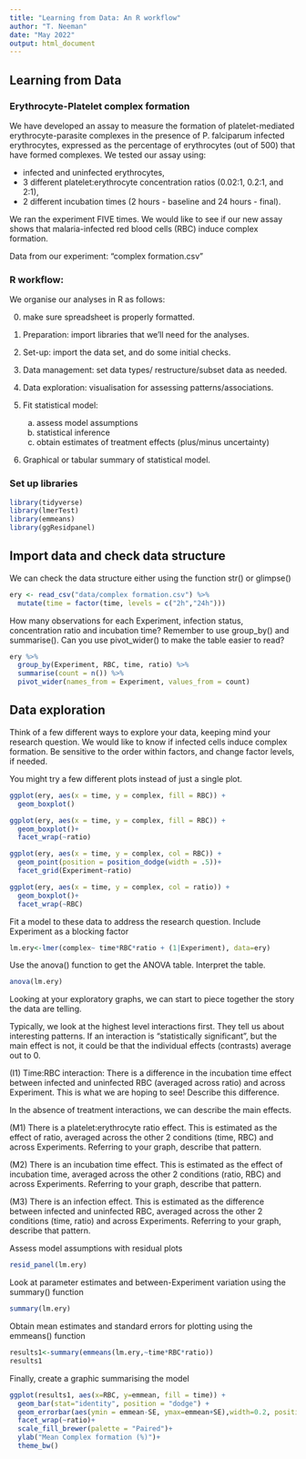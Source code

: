 ```yaml
---
title: "Learning from Data: An R workflow"
author: "T. Neeman"
date: "May 2022"
output: html_document
---
```



## Learning from Data  
### Erythrocyte-Platelet complex formation

We have developed an assay to measure the formation of platelet-mediated erythrocyte-parasite complexes in the presence of P. falciparum infected erythrocytes, expressed as the percentage of erythrocytes (out of 500) that have formed complexes. We tested our assay using:

* infected and uninfected erythrocytes, 
* 3 different platelet:erythrocyte concentration ratios (0.02:1, 0.2:1, and 2:1),
* 2 different incubation times (2 hours - baseline and 24 hours - final). 

We ran the experiment FIVE times. We would like to see if our new assay shows that malaria-infected red blood cells (RBC) induce complex formation.

Data from our experiment: "complex formation.csv"

### R workflow:
We organise our analyses in R as follows:

(0) make sure spreadsheet is properly formatted.
(1) Preparation: import libraries that we'll need for the analyses.
(2) Set-up: import the data set, and do some initial checks.
(3) Data management:  set data types/ restructure/subset data as needed.
(4) Data exploration: visualisation for assessing patterns/associations.
(5) Fit statistical model:

    (a) assess model assumptions
    (b) statistical inference
    (c) obtain estimates of treatment effects (plus/minus uncertainty)
    
(6) Graphical or tabular summary of statistical model.


### Set up libraries

```r
library(tidyverse)
library(lmerTest)
library(emmeans)
library(ggResidpanel)
```

## Import data and check data structure

We can check the data structure either using the function str() or glimpse()

```r
ery <- read_csv("data/complex formation.csv") %>%
  mutate(time = factor(time, levels = c("2h","24h")))
```

How many observations for each Experiment, infection status, concentration ratio and incubation time? Remember to use group_by() and summarise(). Can you use pivot_wider() to make the table easier to read?
```r
ery %>%
  group_by(Experiment, RBC, time, ratio) %>%
  summarise(count = n()) %>%
  pivot_wider(names_from = Experiment, values_from = count)

```  

## Data exploration

Think of a few different ways to explore your data, keeping mind your research question. We would like to know if infected cells induce complex formation. Be sensitive to the order within factors, and change factor levels, if needed.

You might try a few different plots instead of just a single plot.

```r

ggplot(ery, aes(x = time, y = complex, fill = RBC)) +
  geom_boxplot()

ggplot(ery, aes(x = time, y = complex, fill = RBC)) +
  geom_boxplot()+
  facet_wrap(~ratio)

ggplot(ery, aes(x = time, y = complex, col = RBC)) +
  geom_point(position = position_dodge(width = .5))+
  facet_grid(Experiment~ratio)

ggplot(ery, aes(x = time, y = complex, col = ratio)) +
  geom_boxplot()+
  facet_wrap(~RBC)
```

Fit a model to these data to address the research question. Include Experiment as a blocking factor
```r
lm.ery<-lmer(complex~ time*RBC*ratio + (1|Experiment), data=ery)
```

Use the anova() function to get the ANOVA table. Interpret the table.
```r
anova(lm.ery)
```
Looking at your exploratory graphs, we can start to piece together the story the data are telling. 

Typically, we look at the highest level interactions first. They tell us about interesting patterns. If an interaction is "statistically significant", but the main effect is not, it could be that the individual effects (contrasts) average out to 0. 

(I1) Time:RBC interaction: There is a difference in the incubation time effect between infected and uninfected RBC (averaged across ratio) and across Experiment. This is what we are hoping to see! Describe this difference.


In the absence of treatment interactions, we can describe the main effects. 

(M1) There is a platelet:erythrocyte ratio effect. This is estimated as the effect of ratio, averaged across the other 2 conditions (time, RBC) and across Experiments. Referring to your graph, describe that pattern.

(M2) There is an incubation time effect. This is estimated as the effect of incubation time, averaged across the other 2 conditions (ratio, RBC) and across Experiments. Referring to your graph, describe that pattern.

(M3) There is an infection effect. This is estimated as the difference between infected and uninfected RBC, averaged across the other 2 conditions (time, ratio) and across Experiments. Referring to your graph, describe that pattern.


Assess model assumptions with residual plots
```r
resid_panel(lm.ery)
```


Look at parameter estimates and between-Experiment variation using the summary() function
```r
summary(lm.ery)
```

Obtain mean estimates and standard errors for plotting using the emmeans() function
```r
results1<-summary(emmeans(lm.ery,~time*RBC*ratio))
results1
```

Finally, create a graphic summarising the model
```r
ggplot(results1, aes(x=RBC, y=emmean, fill = time)) +
  geom_bar(stat="identity", position = "dodge") +
  geom_errorbar(aes(ymin = emmean-SE, ymax=emmean+SE),width=0.2, position=position_dodge(width=0.9))+
  facet_wrap(~ratio)+
  scale_fill_brewer(palette = "Paired")+
  ylab("Mean Complex formation (%)")+
  theme_bw()
```